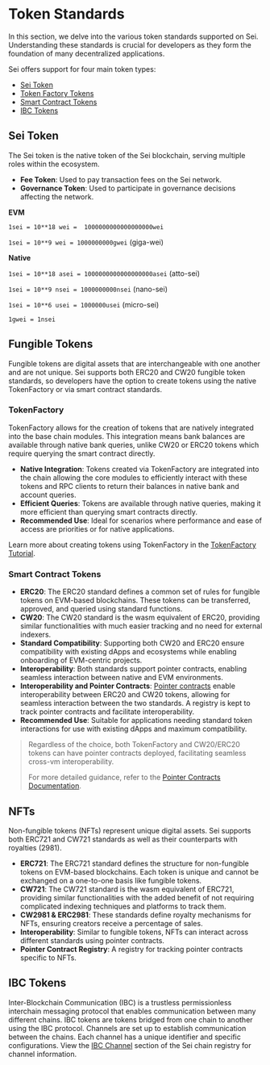 
# Token Standards

In this section, we delve into the various token standards supported on Sei. Understanding these standards is crucial for developers as they form the foundation of many decentralized applications.

Sei offers support for four main token types:
- [Sei Token](#sei-token)
- [Token Factory Tokens](#tokenfactory)
- [Smart Contract Tokens](#smart-contract-tokens)
- [IBC Tokens](#ibc-tokens)

## **Sei Token**

The Sei token is the native token of the Sei blockchain, serving multiple roles within the ecosystem.

- **Fee Token**: Used to pay transaction fees on the Sei network.
- **Governance Token**: Used to participate in governance decisions affecting the network.


**EVM**

`1sei = 10**18 wei =  1000000000000000000wei`

`1sei = 10**9 wei = 1000000000gwei` (giga-wei)

**Native**

`1sei = 10**18 asei = 1000000000000000000asei` (atto-sei)

`1sei = 10**9 nsei = 1000000000nsei` (nano-sei)

`1sei = 10**6 usei = 1000000usei` (micro-sei)

`1gwei = 1nsei`

## **Fungible Tokens**

Fungible tokens are digital assets that are interchangeable with one another and are not unique. Sei supports both ERC20 and CW20 fungible token standards, so developers have the option to create tokens using the native TokenFactory or via smart contract standards.

### TokenFactory

TokenFactory allows for the creation of tokens that are natively integrated into the base chain modules. This integration means bank balances are available through native bank queries, unlike CW20 or ERC20 tokens which require querying the smart contract directly.

- **Native Integration**: Tokens created via TokenFactory are integrated into the chain allowing the core modules to efficiently interact with these tokens and RPC clients to return their balances in native bank and account queries.
- **Efficient Queries**: Tokens are available through native queries, making it more efficient than querying smart contracts directly.
- **Recommended Use**: Ideal for scenarios where performance and ease of access are priorities or for native applications.

Learn more about creating tokens using TokenFactory in the [TokenFactory Tutorial](/dev-tutorials/tokenfactory-tutorial).

### Smart Contract Tokens

- **ERC20**: The ERC20 standard defines a common set of rules for fungible tokens on EVM-based blockchains. These tokens can be transferred, approved, and queried using standard functions.
- **CW20**: The CW20 standard is the wasm equivalent of ERC20, providing similar functionalities with much easier tracking and no need for external indexers.
- **Standard Compatibility**: Supporting both CW20 and ERC20 ensure compatibility with existing dApps and ecosystems while enabling onboarding of EVM-centric projects.
- **Interoperability**: Both standards support pointer contracts, enabling seamless interaction between native and EVM environments.
- **Interoperability and Pointer Contracts**: [Pointer contracts](/dev-tutorials/pointer-contracts) enable interoperability between ERC20 and CW20 tokens, allowing for seamless interaction between the two standards. A registry is kept to track pointer contracts and facilitate interoperability.
- **Recommended Use**: Suitable for applications needing standard token interactions for use with existing dApps and maximum compatibility.


<Blockquote mt="lg">
   <Title order={4} mb="sm">Interoperability</Title>
   Regardless of the choice, both TokenFactory and CW20/ERC20 tokens can have pointer contracts deployed, facilitating seamless cross-vm interoperability.

   For more detailed guidance, refer to the [Pointer Contracts Documentation](/dev-tutorials/pointer-contracts).
</Blockquote>

## **NFTs**

Non-fungible tokens (NFTs) represent unique digital assets. Sei supports both ERC721 and CW721 standards as well as their counterparts with royalties (2981).

- **ERC721**: The ERC721 standard defines the structure for non-fungible tokens on EVM-based blockchains. Each token is unique and cannot be exchanged on a one-to-one basis like fungible tokens.
- **CW721**: The CW721 standard is the wasm equivalent of ERC721, providing similar functionalities with the added benefit of not requiring complicated indexing techniques and platforms to track them.
- **CW2981 & ERC2981**: These standards define royalty mechanisms for NFTs, ensuring creators receive a percentage of sales.
- **Interoperability**: Similar to fungible tokens, NFTs can interact across different standards using pointer contracts.
- **Pointer Contract Registry**: A registry for tracking pointer contracts specific to NFTs.

## **IBC Tokens**

Inter-Blockchain Communication (IBC) is a trustless permissionless interchain messaging protocol that enables communication between many different chains. IBC tokens are tokens bridged from one chain to another using the IBC protocol. Channels are set up to establish communication between the chains. Each channel has a unique identifier and specific configurations. View the [IBC Channel](https://github.com/sei-protocol/chain-registry/blob/main/ibc_info.json) section of the Sei chain registry for channel information.
